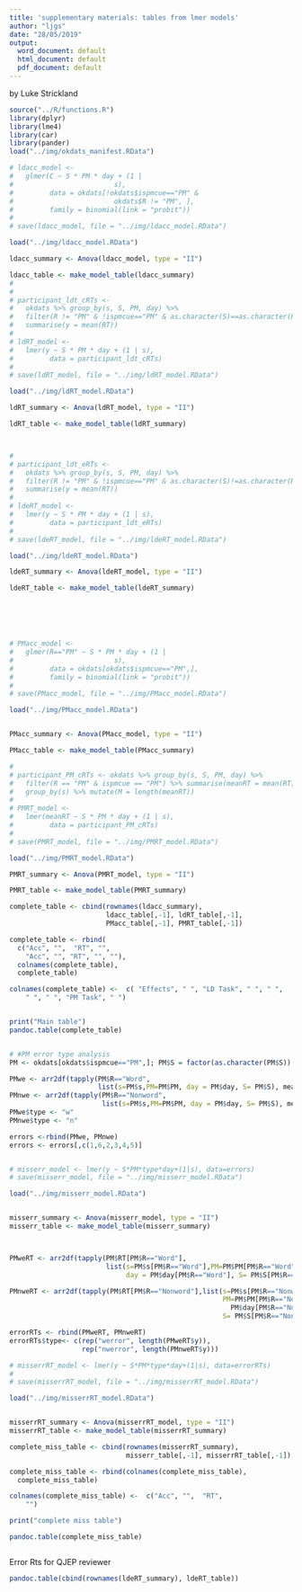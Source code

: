 ```yaml
---
title: 'supplementary materials: tables from lmer models'
author: "ljgs"
date: "28/05/2019"
output:
  word_document: default
  html_document: default
  pdf_document: default
---
```

by Luke Strickland

```r
source("../R/functions.R")
library(dplyr)
library(lme4)
library(car)
library(pander)
load("../img/okdats_manifest.RData")

# ldacc_model <-
#   glmer(C ~ S * PM * day + (1 |
#                         s),
#         data = okdats[!okdats$ispmcue=="PM" &
#                         okdats$R != "PM", ],
#         family = binomial(link = "probit"))
# 
# save(ldacc_model, file = "../img/ldacc_model.RData")

load("../img/ldacc_model.RData")

ldacc_summary <- Anova(ldacc_model, type = "II")

ldacc_table <- make_model_table(ldacc_summary)
# 
# 
# participant_ldt_cRTs <-
#   okdats %>% group_by(s, S, PM, day) %>% 
#   filter(R != "PM" & !ispmcue=="PM" & as.character(S)==as.character(R)) %>% 
#   summarise(y = mean(RT)) 
# 
# ldRT_model <-
#   lmer(y ~ S * PM * day + (1 | s),
#         data = participant_ldt_cRTs)
# 
# save(ldRT_model, file = "../img/ldRT_model.RData")

load("../img/ldRT_model.RData")

ldRT_summary <- Anova(ldRT_model, type = "II")

ldRT_table <- make_model_table(ldRT_summary)



# 
# participant_ldt_eRTs <-
#   okdats %>% group_by(s, S, PM, day) %>%
#   filter(R != "PM" & !ispmcue=="PM" & as.character(S)!=as.character(R)) %>%
#   summarise(y = mean(RT))
# 
# ldeRT_model <-
#   lmer(y ~ S * PM * day + (1 | s),
#         data = participant_ldt_eRTs)
# 
# save(ldeRT_model, file = "../img/ldeRT_model.RData")

load("../img/ldeRT_model.RData")

ldeRT_summary <- Anova(ldeRT_model, type = "II")

ldeRT_table <- make_model_table(ldeRT_summary)






# PMacc_model <-
#   glmer(R=="PM" ~ S * PM * day + (1 |
#                         s),
#         data = okdats[okdats$ispmcue=="PM",],
#         family = binomial(link = "probit"))
# 
# save(PMacc_model, file = "../img/PMacc_model.RData")

load("../img/PMacc_model.RData")


PMacc_summary <- Anova(PMacc_model, type = "II")

PMacc_table <- make_model_table(PMacc_summary)

# 
# participant_PM_cRTs <- okdats %>% group_by(s, S, PM, day) %>%
#   filter(R == "PM" & ispmcue == "PM") %>% summarise(meanRT = mean(RT)) %>% 
#   group_by(s) %>% mutate(M = length(meanRT))
# 
# PMRT_model <-
#   lmer(meanRT ~ S * PM * day + (1 | s),
#         data = participant_PM_cRTs)
# 
# save(PMRT_model, file = "../img/PMRT_model.RData")

load("../img/PMRT_model.RData")

PMRT_summary <- Anova(PMRT_model, type = "II")

PMRT_table <- make_model_table(PMRT_summary)

complete_table <- cbind(rownames(ldacc_summary),
                        ldacc_table[,-1], ldRT_table[,-1], 
                        PMacc_table[,-1], PMRT_table[,-1])

complete_table <- rbind(
  c("Acc", "",  "RT", "", 
    "Acc", "", "RT", "", ""),
  colnames(complete_table), 
  complete_table)

colnames(complete_table) <-  c( "Effects", " ", "LD Task", " ", " ", 
    " ", " ", "PM Task", " ")


print("Main table")
pandoc.table(complete_table)


# #PM error type analysis
PM <- okdats[okdats$ispmcue=="PM",]; PM$S = factor(as.character(PM$S))

PMwe <- arr2df(tapply(PM$R=="Word",
                      list(s=PM$s,PM=PM$PM, day = PM$day, S= PM$S), mean))
PMnwe <- arr2df(tapply(PM$R=="Nonword",
                       list(s=PM$s,PM=PM$PM, day = PM$day, S= PM$S), mean))
PMwe$type <- "w"
PMnwe$type <- "n"

errors <-rbind(PMwe, PMnwe)
errors <- errors[,c(1,6,2,3,4,5)]


# misserr_model <- lmer(y ~ S*PM*type*day+(1|s), data=errors)
# save(misserr_model, file = "../img/misserr_model.RData")

load("../img/misserr_model.RData")


misserr_summary <- Anova(misserr_model, type = "II")
misserr_table <- make_model_table(misserr_summary)



PMweRT <- arr2df(tapply(PM$RT[PM$R=="Word"],
                        list(s=PM$s[PM$R=="Word"],PM=PM$PM[PM$R=="Word"],
                             day = PM$day[PM$R=="Word"], S= PM$S[PM$R=="Word"]), mean))

PMnweRT <- arr2df(tapply(PM$RT[PM$R=="Nonword"],list(s=PM$s[PM$R=="Nonword"],
                                                     PM=PM$PM[PM$R=="Nonword"], day =
                                                       PM$day[PM$R=="Nonword"],
                                                     S= PM$S[PM$R=="Nonword"]), mean))

errorRTs <- rbind(PMweRT, PMnweRT)
errorRTs$type<- c(rep("werror", length(PMweRT$y)),
                  rep("nwerror", length(PMnweRT$y)))

# misserrRT_model <- lmer(y ~ S*PM*type*day+(1|s), data=errorRTs)
# 
# save(misserrRT_model, file = "../img/misserrRT_model.RData")

load("../img/misserrRT_model.RData")


misserrRT_summary <- Anova(misserrRT_model, type = "II")
misserrRT_table <- make_model_table(misserrRT_summary)

complete_miss_table <- cbind(rownames(misserrRT_summary),
                             misserr_table[,-1], misserrRT_table[,-1])

complete_miss_table <- rbind(colnames(complete_miss_table), 
  complete_miss_table)

colnames(complete_miss_table) <-  c("Acc", "",  "RT",  
    "")

print("complete miss table")

pandoc.table(complete_miss_table)



```
Error Rts for QJEP reviewer

```r

pandoc.table(cbind(rownames(ldeRT_summary), ldeRT_table))

```








